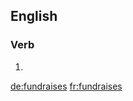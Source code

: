 ==English==

===Verb===
{{head|en}}

# {{en-third-person singular of|fundraise}}

[[de:fundraises]]
[[fr:fundraises]]